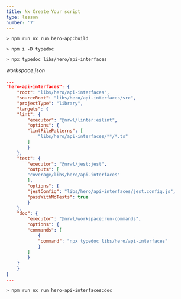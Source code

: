 ```yaml
---
title: Nx Create Your script
type: lesson
number: '7'
---
```


```
> npm run nx run hero-app:build
```

```
> npm i -D typedoc
```

```
> npx typedoc libs/hero/api-interfaces
```

_workspace.json_

```json
...
"hero-api-interfaces": {
    "root": "libs/hero/api-interfaces",
    "sourceRoot": "libs/hero/api-interfaces/src",
    "projectType": "library",
    "targets": {
    "lint": {
        "executor": "@nrwl/linter:eslint",
        "options": {
        "lintFilePatterns": [
            "libs/hero/api-interfaces/**/*.ts"
        ]
        }
    },
    "test": {
        "executor": "@nrwl/jest:jest",
        "outputs": [
        "coverage/libs/hero/api-interfaces"
        ],
        "options": {
        "jestConfig": "libs/hero/api-interfaces/jest.config.js",
        "passWithNoTests": true
        }
    },
    "doc": {
        "executor": "@nrwl/workspace:run-commands",
        "options": {
        "commands": [
            {
            "command": "npx typedoc libs/hero/api-interfaces"
            }
        ]
        }
    }
    }
}
...
```

```
> npm run nx run hero-api-interfaces:doc
```
